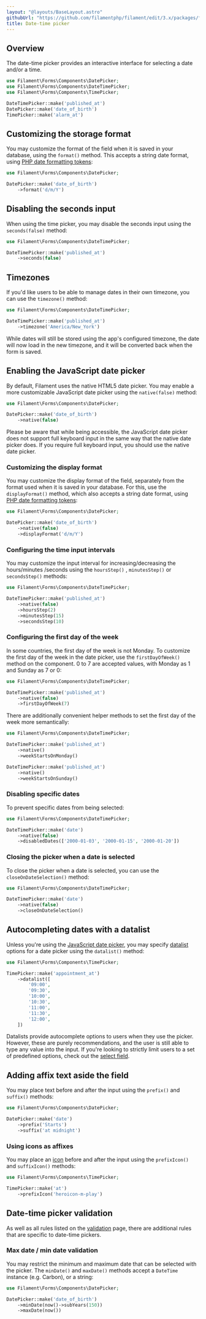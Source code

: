 ```yaml
---
layout: "@layouts/BaseLayout.astro"
githubUrl: "https://github.com/filamentphp/filament/edit/3.x/packages/forms/docs/03-fields/08-date-time-picker.md"
title: Date-time picker
---
```


## Overview

The date-time picker provides an interactive interface for selecting a date and/or a time.

```php
use Filament\Forms\Components\DatePicker;
use Filament\Forms\Components\DateTimePicker;
use Filament\Forms\Components\TimePicker;

DateTimePicker::make('published_at')
DatePicker::make('date_of_birth')
TimePicker::make('alarm_at')
```

<AutoScreenshot name="forms/fields/date-time-picker/simple" alt="Date time pickers" version="3.x" />

## Customizing the storage format

You may customize the format of the field when it is saved in your database, using the `format()` method. This accepts a string date format, using [PHP date formatting tokens](https://www.php.net/manual/en/datetime.format.php):

```php
use Filament\Forms\Components\DatePicker;

DatePicker::make('date_of_birth')
    ->format('d/m/Y')
```

## Disabling the seconds input

When using the time picker, you may disable the seconds input using the `seconds(false)` method:

```php
use Filament\Forms\Components\DateTimePicker;

DateTimePicker::make('published_at')
    ->seconds(false)
```

<AutoScreenshot name="forms/fields/date-time-picker/without-seconds" alt="Date time picker without seconds" version="3.x" />

## Timezones

If you'd like users to be able to manage dates in their own timezone, you can use the `timezone()` method:

```php
use Filament\Forms\Components\DateTimePicker;

DateTimePicker::make('published_at')
    ->timezone('America/New_York')
```

While dates will still be stored using the app's configured timezone, the date will now load in the new timezone, and it will be converted back when the form is saved.

## Enabling the JavaScript date picker

By default, Filament uses the native HTML5 date picker. You may enable a more customizable JavaScript date picker using the `native(false)` method:

```php
use Filament\Forms\Components\DatePicker;

DatePicker::make('date_of_birth')
    ->native(false)
```

<AutoScreenshot name="forms/fields/date-time-picker/javascript" alt="JavaScript-based date time picker" version="3.x" />

Please be aware that while being accessible, the JavaScript date picker does not support full keyboard input in the same way that the native date picker does. If you require full keyboard input, you should use the native date picker.

### Customizing the display format

You may customize the display format of the field, separately from the format used when it is saved in your database. For this, use the `displayFormat()` method, which also accepts a string date format, using [PHP date formatting tokens](https://www.php.net/manual/en/datetime.format.php):

```php
use Filament\Forms\Components\DatePicker;

DatePicker::make('date_of_birth')
    ->native(false)
    ->displayFormat('d/m/Y')
```

<AutoScreenshot name="forms/fields/date-time-picker/display-format" alt="Date time picker with custom display format" version="3.x" />

### Configuring the time input intervals

You may customize the input interval for increasing/decreasing the hours/minutes /seconds using the `hoursStep()` , `minutesStep()` or `secondsStep()` methods:

```php
use Filament\Forms\Components\DateTimePicker;

DateTimePicker::make('published_at')
    ->native(false)
    ->hoursStep(2)
    ->minutesStep(15)
    ->secondsStep(10)
```

### Configuring the first day of the week

In some countries, the first day of the week is not Monday. To customize the first day of the week in the date picker, use the `firstDayOfWeek()` method on the component. 0 to 7 are accepted values, with Monday as 1 and Sunday as 7 or 0:

```php
use Filament\Forms\Components\DateTimePicker;

DateTimePicker::make('published_at')
    ->native(false)
    ->firstDayOfWeek(7)
```

<AutoScreenshot name="forms/fields/date-time-picker/week-starts-on-sunday" alt="Date time picker where the week starts on Sunday" version="3.x" />

There are additionally convenient helper methods to set the first day of the week more semantically:

```php
use Filament\Forms\Components\DateTimePicker;

DateTimePicker::make('published_at')
    ->native()
    ->weekStartsOnMonday()

DateTimePicker::make('published_at')
    ->native()
    ->weekStartsOnSunday()
```

### Disabling specific dates

To prevent specific dates from being selected:

```php
use Filament\Forms\Components\DateTimePicker;

DateTimePicker::make('date')
    ->native(false)
    ->disabledDates(['2000-01-03', '2000-01-15', '2000-01-20'])
```

<AutoScreenshot name="forms/fields/date-time-picker/disabled-dates" alt="Date time picker where dates are disabled" version="3.x" />

### Closing the picker when a date is selected

To close the picker when a date is selected, you can use the `closeOnDateSelection()` method:

```php
use Filament\Forms\Components\DateTimePicker;

DateTimePicker::make('date')
    ->native(false)
    ->closeOnDateSelection()
```

## Autocompleting dates with a datalist

Unless you're using the [JavaScript date picker](#enabling-the-javascript-date-picker), you may specify [datalist](https://developer.mozilla.org/en-US/docs/Web/HTML/Element/datalist) options for a date picker using the `datalist()` method:

```php
use Filament\Forms\Components\TimePicker;

TimePicker::make('appointment_at')
    ->datalist([
        '09:00',
        '09:30',
        '10:00',
        '10:30',
        '11:00',
        '11:30',
        '12:00',
    ])
```

Datalists provide autocomplete options to users when they use the picker. However, these are purely recommendations, and the user is still able to type any value into the input. If you're looking to strictly limit users to a set of predefined options, check out the [select field](./select).

## Adding affix text aside the field

You may place text before and after the input using the `prefix()` and `suffix()` methods:

```php
use Filament\Forms\Components\DatePicker;

DatePicker::make('date')
    ->prefix('Starts')
    ->suffix('at midnight')
```

<AutoScreenshot name="forms/fields/date-time-picker/affix" alt="Date time picker with affixes" version="3.x" />

### Using icons as affixes

You may place an [icon](https://blade-ui-kit.com/blade-icons?set=1#search) before and after the input using the `prefixIcon()` and `suffixIcon()` methods:

```php
use Filament\Forms\Components\TimePicker;

TimePicker::make('at')
    ->prefixIcon('heroicon-m-play')
```

<AutoScreenshot name="forms/fields/date-time-picker/prefix-icon" alt="Date time picker with prefix icon" version="3.x" />

## Date-time picker validation

As well as all rules listed on the [validation](./../validation) page, there are additional rules that are specific to date-time pickers.

### Max date / min date validation

You may restrict the minimum and maximum date that can be selected with the picker. The `minDate()` and `maxDate()` methods accept a `DateTime` instance (e.g. Carbon), or a string:

```php
use Filament\Forms\Components\DatePicker;

DatePicker::make('date_of_birth')
    ->minDate(now()->subYears(150))
    ->maxDate(now())
```
